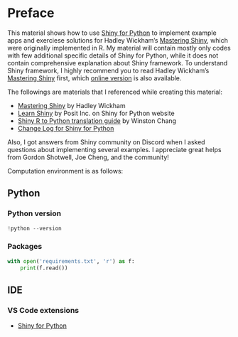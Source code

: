 # Preface {.unnumbered}

This material shows how to use [Shiny for Python](https://shiny.posit.co/py/) to implement example apps and exerciese solutions for Hadley Wickham's [Mastering Shiny](https://www.oreilly.com/library/view/mastering-shiny/9781492047377/), which were originally implemented in R. My material will contain mostly only codes with few additional specific details of Shiny for Python, while it does not contain comprehensive explanation about Shiny framework. To understand Shiny framework, I highly recommend you to read Hadley Wickham's [Mastering Shiny](https://www.oreilly.com/library/view/mastering-shiny/9781492047377/) first, which [online version](https://mastering-shiny.org) is also available.

The followings are materials that I referenced while creating this material:

- [Mastering Shiny](https://mastering-shiny.org) by Hadley Wickham
- [Learn Shiny](https://shiny.posit.co/py/docs/overview.html) by Posit Inc. on Shiny for Python website
- [Shiny R to Python translation guide](https://gist.github.com/wch/616934a6fe57636434154c112ac8a718) by Winston Chang
- [Change Log for Shiny for Python](https://github.com/posit-dev/py-shiny/blob/main/CHANGELOG.md)

Also, I got answers from Shiny community on Discord when I asked questions about implementing several examples. I appreciate great helps from Gordon Shotwell, Joe Cheng, and the community!

Computation environment is as follows:

## Python

### Python version

```python
!python --version
```

### Packages

```python
with open('requirements.txt', 'r') as f:
    print(f.read())
```


## IDE

### VS Code extensions

- [Shiny for Python](https://marketplace.visualstudio.com/items?itemName=posit.shiny-python)

